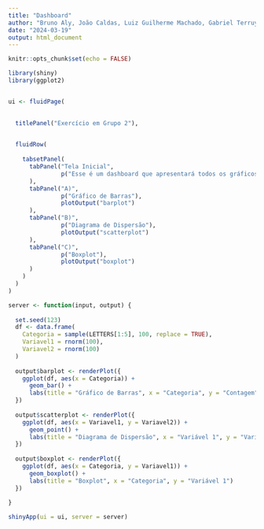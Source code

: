 ```yaml
---
title: "Dashboard"
author: "Bruno Aly, João Caldas, Luiz Guilherme Machado, Gabriel Terruya"
date: "2024-03-19"
output: html_document
---
```


```r
knitr::opts_chunk$set(echo = FALSE)
```

```r
library(shiny)
library(ggplot2)


ui <- fluidPage(
  

  titlePanel("Exercício em Grupo 2"),
  

  fluidRow(
  
    tabsetPanel(
      tabPanel("Tela Inicial", 
               p("Esse é um dashboard que apresentará todos os gráficos feitos nesse exercício.")
      ),
      tabPanel("A)",
               p("Gráfico de Barras"),
               plotOutput("barplot")
      ),
      tabPanel("B)",
               p("Diagrama de Dispersão"),
               plotOutput("scatterplot")
      ),
      tabPanel("C)",
               p("Boxplot"),
               plotOutput("boxplot")
      )
    )
  )
)

server <- function(input, output) {
  
  set.seed(123)
  df <- data.frame(
    Categoria = sample(LETTERS[1:5], 100, replace = TRUE),
    Variavel1 = rnorm(100),
    Variavel2 = rnorm(100)
  )
  
  output$barplot <- renderPlot({
    ggplot(df, aes(x = Categoria)) +
      geom_bar() +
      labs(title = "Gráfico de Barras", x = "Categoria", y = "Contagem")
  })
  
  output$scatterplot <- renderPlot({
    ggplot(df, aes(x = Variavel1, y = Variavel2)) +
      geom_point() +
      labs(title = "Diagrama de Dispersão", x = "Variável 1", y = "Variável 2")
  })
  
  output$boxplot <- renderPlot({
    ggplot(df, aes(x = Categoria, y = Variavel1)) +
      geom_boxplot() +
      labs(title = "Boxplot", x = "Categoria", y = "Variável 1")
  })
  
}

shinyApp(ui = ui, server = server)
```

